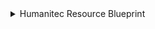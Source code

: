 <details>
<summary> Humanitec Resource Blueprint</summary>


```json showLineNumbers

{
  "identifier": "humanitecResource",
  "title": "Humanitec Resource",
  "icon": "Microservice",
  "schema": {
    "properties": {
      "type": {
        "title": "Type",
        "description": "The type of the resource",
        "type": "string",
        "icon": "DefaultProperty"
      },
      "class": {
        "title": "Class",
        "description": "The class of the resource",
        "type": "string",
        "icon": "DefaultProperty"
      },
      "resource": {
        "title": "Resource",
        "description": "The resource",
        "type": "object",
        "icon": "DefaultProperty"
      },
      "resourceSchema": {
        "title": "Resource Schema",
        "description": "The schema of the resource",
        "type": "object",
        "icon": "DefaultProperty"
      },
      "guresid": {
        "title": "GU Resource ID",
        "description": "The GU resource ID",
        "type": "string",
        "icon": "DefaultProperty"
      }
    },
    "required": []
  },
  "mirrorProperties": {},
  "calculationProperties": {},
  "aggregationProperties": {},
  "relations": {
    "humanitecResourceGraph": {
      "title": "Depends On",
      "description": "Resource Graph",
      "target": "humanitecResourceGraph",
      "required": false,
      "many": true
    },
    "humanitecWorkload": {
      "title": "Humanitec Workload",
      "target": "humanitecWorkload",
      "required": false,
      "many": false
    }
  }
}
```
</details>
